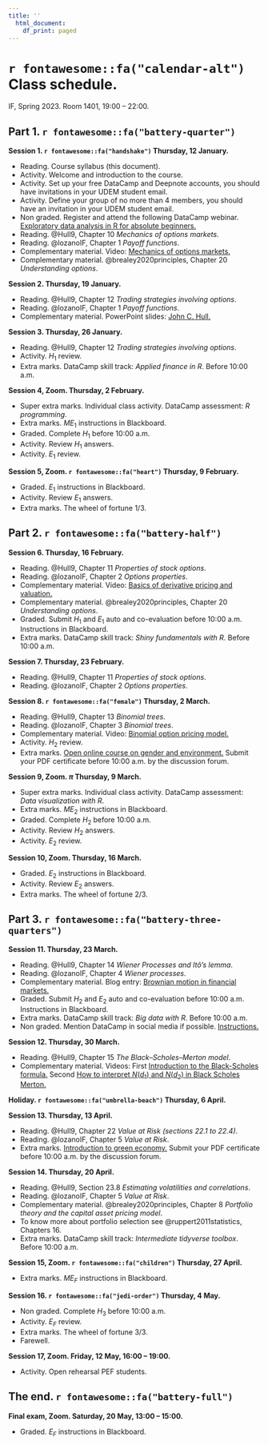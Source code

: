 ```yaml
---
title: ''
  html_document:
    df_print: paged
---
```


\newpage

# `r fontawesome::fa("calendar-alt")` Class schedule. 

IF, Spring 2023. Room 1401, 19:00 – 22:00.

## Part 1. `r fontawesome::fa("battery-quarter")`

**Session 1. `r fontawesome::fa("handshake")` Thursday, 12 January.**

- Reading. Course syllabus (this document).
- Activity. Welcome and introduction to the course.
- Activity. Set up your free DataCamp and Deepnote accounts, you should have invitations in your UDEM student email.
- Activity. Define your group of no more than 4 members, you should have an invitation in your UDEM student email.
- Non graded. Register and attend the following DataCamp webinar. [Exploratory data analysis in R for absolute beginners.](https://www.datacamp.com/webinars/data-analysis-r-beginners)
- Reading. @Hull9, Chapter 10 *Mechanics of options markets*.
- Reading. @lozanoIF, Chapter 1 *Payoff functions*.
- Complementary material. Video: [Mechanics of options markets.](https://youtu.be/z7P2bMCovf0)
- Complementary material. @brealey2020principles, Chapter 20 *Understanding options*.

**Session 2. Thursday, 19 January.**

- Reading. @Hull9, Chapter 12 *Trading strategies involving options*. 
- Reading. @lozanoIF, Chapter 1 *Payoff functions*.
- Complementary material. PowerPoint slides: [John C. Hull.](https://www-2.rotman.utoronto.ca/~hull/ofodslides/index.html)

**Session 3. Thursday, 26 January.**

- Reading. @Hull9, Chapter 12 *Trading strategies involving options*. 
- Activity. $H_1$ review.
- Extra marks. DataCamp skill track: *Applied finance in R*. Before 10:00 a.m.


**Session 4, Zoom. Thursday, 2 February.**

- Super extra marks. Individual class activity. DataCamp assessment: *R programming*.
- Extra marks. $ME_1$ instructions in Blackboard.
- Graded. Complete $H_1$ before 10:00 a.m.
- Activity. Review $H_1$ answers.
- Activity. $E_1$ review.

**Session 5, Zoom. `r fontawesome::fa("heart")` Thursday, 9 February.**

- Graded. $E_1$ instructions in Blackboard.
- Activity. Review $E_1$ answers.
- Extra marks. The wheel of fortune 1/3.

## Part 2. `r fontawesome::fa("battery-half")`

**Session 6. Thursday, 16 February.**

- Reading. @Hull9, Chapter 11 *Properties of stock options*. 
- Reading. @lozanoIF, Chapter 2 *Options properties*.
- Complementary material. Video: [Basics of derivative pricing and valuation.](https://youtu.be/NdX7vDIUVQg)
- Complementary material. @brealey2020principles, Chapter 20 *Understanding options*.
- Graded. Submit $H_1$ and $E_1$ auto and co-evaluation before 10:00 a.m. Instructions in Blackboard.
- Extra marks. DataCamp skill track: *Shiny fundamentals with R*. Before 10:00 a.m.

**Session 7. Thursday, 23 February.**

- Reading. @Hull9, Chapter 11 *Properties of stock options*. 
- Reading. @lozanoIF, Chapter 2 *Options properties*.

**Session 8. `r fontawesome::fa("female")` Thursday, 2 March.**

- Reading. @Hull9, Chapter 13 *Binomial trees*. 
- Reading. @lozanoIF, Chapter 3 *Binomial trees*.
- Complementary material. Video: [Binomial option pricing model.](https://youtu.be/7hL_4J5VjRw)
- Activity. $H_2$ review.
- Extra marks. [Open online course on gender and environment.](https://unccelearn.org/course/view.php?id=39&page=overview) Submit your PDF certificate before 10:00 a.m. by the discussion forum.

**Session 9, Zoom. $\pi$ Thursday, 9 March.**

- Super extra marks. Individual class activity. DataCamp assessment: *Data visualization with R*.
- Extra marks. $ME_2$ instructions in Blackboard.
- Graded. Complete $H_2$ before 10:00 a.m.
- Activity. Review $H_2$ answers.
- Activity. $E_2$ review.

**Session 10, Zoom. Thursday, 16 March.**

- Graded. $E_2$ instructions in Blackboard.
- Activity. Review $E_2$ answers.
- Extra marks. The wheel of fortune 2/3.

## Part 3. `r fontawesome::fa("battery-three-quarters")`

**Session 11. Thursday, 23 March.**

- Reading. @Hull9, Chapter 14 *Wiener Processes and Itô's lemma*. 
- Reading. @lozanoIF, Chapter 4 *Wiener processes*.
- Complementary material. Blog entry: [Brownian motion in financial markets.](https://www.cantorsparadise.com/brownian-motion-in-financial-markets-ea5f02204b14)
- Graded. Submit $H_2$ and $E_2$ auto and co-evaluation before 10:00 a.m. Instructions in Blackboard.
- Extra marks. DataCamp skill track: *Big data with R*. Before 10:00 a.m.
- Non graded. Mention DataCamp in social media if possible. [Instructions.](https://docs.google.com/document/d/1Dv-L036CZWsZCmn9W5p0ikgetlc4GcT-NQ9Rp_HebE0/edit)

**Session 12. Thursday, 30 March.**

- Reading. @Hull9, Chapter 15 *The Black–Scholes–Merton model*.
- Complementary material. Videos: First [Introduction to the Black-Scholes formula.](https://youtu.be/pr-u4LCFYEY) Second [How to interpret $N(d_1)$ and $N(d_2)$ in Black Scholes Merton.](https://youtu.be/spkim5Ns304)

**Holiday. `r fontawesome::fa("umbrella-beach")` Thursday, 6 April.**

**Session 13. Thursday, 13 April.**

- Reading. @Hull9, Chapter 22 *Value at Risk (sections 22.1 to 22.4)*.
- Reading. @lozanoIF, Chapter 5 *Value at Risk*.
- Extra marks. [Introduction to green economy.](https://unccelearn.org/course/view.php?id=51&page=overview) Submit your PDF certificate before 10:00 a.m. by the discussion forum.

**Session 14. Thursday, 20 April.**

- Reading. @Hull9, Section 23.8 *Estimating volatilities and correlations*. 
- Reading. @lozanoIF, Chapter 5 *Value at Risk*.
- Complementary material. @brealey2020principles, Chapter 8 *Portfolio theory and the capital asset pricing model*.
- To know more about portfolio selection see @ruppert2011statistics, Chapters 16.
- Extra marks. DataCamp skill track: *Intermediate tidyverse toolbox*. Before 10:00 a.m.

**Session 15, Zoom. `r fontawesome::fa("children")` Thursday, 27 April.**

- Extra marks. $ME_F$ instructions in Blackboard.

**Session 16. `r fontawesome::fa("jedi-order")` Thursday, 4 May.**

- Non graded. Complete $H_3$ before 10:00 a.m.
- Activity. $E_F$ review.
- Extra marks. The wheel of fortune 3/3.
- Farewell.

**Session 17, Zoom. Friday, 12 May, 16:00 – 19:00.**

- Activity. Open rehearsal PEF students.

## The end. `r fontawesome::fa("battery-full")`

**Final exam, Zoom. Saturday, 20 May, 13:00 – 15:00.**

- Graded. $E_F$ instructions in Blackboard.


\newpage